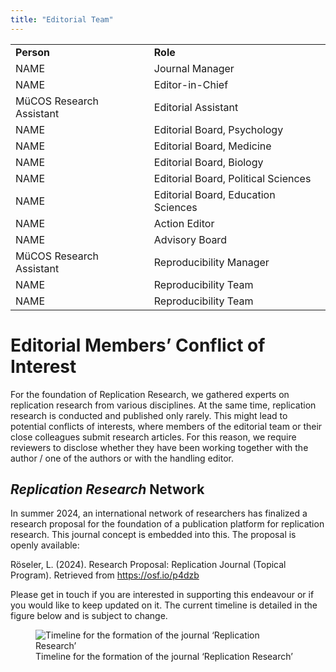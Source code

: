 ```yaml
---
title: "Editorial Team"
---
```


|                          |                                     |
|--------------------------|-------------------------------------|
| **Person**               | **Role**                            |
| NAME                     | Journal Manager                     |
| NAME                     | Editor-in-Chief                     |
| MüCOS Research Assistant | Editorial Assistant                 |
| NAME                     | Editorial Board, Psychology         |
| NAME                     | Editorial Board, Medicine           |
| NAME                     | Editorial Board, Biology            |
| NAME                     | Editorial Board, Political Sciences |
| NAME                     | Editorial Board, Education Sciences |
| NAME                     | Action Editor                       |
| NAME                     | Advisory Board                      |
| MüCOS Research Assistant | Reproducibility Manager             |
| NAME                     | Reproducibility Team                |
| NAME                     | Reproducibility Team                |

# Editorial Members' Conflict of Interest

For the foundation of Replication Research, we gathered experts on replication research from various disciplines. At the same time, replication research is conducted and published only rarely. This might lead to potential conflicts of interests, where members of the editorial team or their close colleagues submit research articles. For this reason, we require reviewers to disclose whether they have been working together with the author / one of the authors or with the handling editor.

::: callout-note
# *Replication Research* Network

In summer 2024, an international network of researchers has finalized a research proposal for the foundation of a publication platform for replication research. This journal concept is embedded into this. The proposal is openly available:

Röseler, L. (2024). Research Proposal: Replication Journal (Topical Program). Retrieved from <https://osf.io/p4dzb>

Please get in touch if you are interested in supporting this endeavour or if you would like to keep updated on it. The current timeline is detailed in the figure below and is subject to change.

![Timeline for the formation of the journal 'Replication Research'](img/timeline.jpg)
:::
